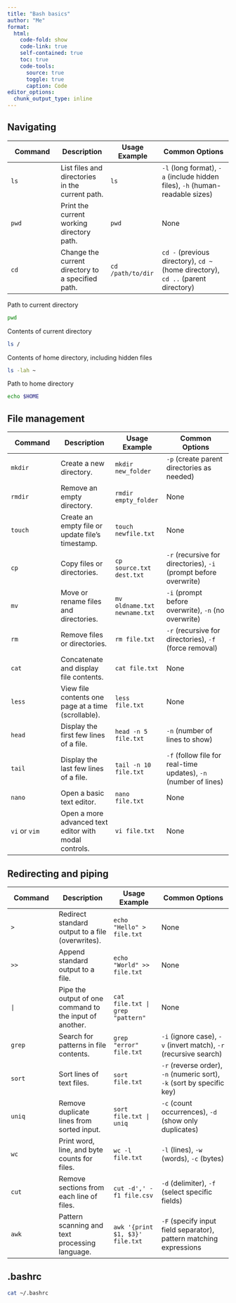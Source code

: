 ```yaml
---
title: "Bash basics"
author: "Me"
format: 
  html:
    code-fold: show
    code-link: true
    self-contained: true
    toc: true
    code-tools:
      source: true
      toggle: true
      caption: Code
editor_options: 
  chunk_output_type: inline
---
```


## Navigating

| **Command** | **Description** | **Usage Example** | **Common Options** |
|-----------------|-----------------|-----------------|-----------------------|
| `ls` | List files and directories in the current path. | `ls` | `-l` (long format), `-a` (include hidden files), `-h` (human-readable sizes) |
| `pwd` | Print the current working directory path. | `pwd` | None |
| `cd` | Change the current directory to a specified path. | `cd /path/to/dir` | `cd -` (previous directory), `cd ~` (home directory), `cd ..` (parent directory) |

Path to current directory

```bash
pwd
```

Contents of current directory

```bash
ls /
```

Contents of home directory, including hidden files

```bash
ls -lah ~
```

Path to home directory

```bash
echo $HOME
```

## File management

| **Command** | **Description** | **Usage Example** | **Common Options** |
|-----------------|------------------|-----------------|----------------------|
| `mkdir` | Create a new directory. | `mkdir new_folder` | `-p` (create parent directories as needed) |
| `rmdir` | Remove an empty directory. | `rmdir empty_folder` | None |
| `touch` | Create an empty file or update file's timestamp. | `touch newfile.txt` | None |
| `cp` | Copy files or directories. | `cp source.txt dest.txt` | `-r` (recursive for directories), `-i` (prompt before overwrite) |
| `mv` | Move or rename files and directories. | `mv oldname.txt newname.txt` | `-i` (prompt before overwrite), `-n` (no overwrite) |
| `rm` | Remove files or directories. | `rm file.txt` | `-r` (recursive for directories), `-f` (force removal) |
| `cat` | Concatenate and display file contents. | `cat file.txt` | None |
| `less` | View file contents one page at a time (scrollable). | `less file.txt` | None |
| `head` | Display the first few lines of a file. | `head -n 5 file.txt` | `-n` (number of lines to show) |
| `tail` | Display the last few lines of a file. | `tail -n 10 file.txt` | `-f` (follow file for real-time updates), `-n` (number of lines) |
| `nano` | Open a basic text editor. | `nano file.txt` | None |
| `vi` or `vim` | Open a more advanced text editor with modal controls. | `vi file.txt` | None |

## Redirecting and piping

| **Command** | **Description** | **Usage Example** | **Common Options** |
|----------------|------------------|----------------|-----------------------|
| `>` | Redirect standard output to a file (overwrites). | `echo "Hello" > file.txt` | None |
| `>>` | Append standard output to a file. | `echo "World" >> file.txt` | None |
| `|` | Pipe the output of one command to the input of another. | `cat file.txt | grep "pattern"` | None |
| `grep` | Search for patterns in file contents. | `grep "error" file.txt` | `-i` (ignore case), `-v` (invert match), `-r` (recursive search) |
| `sort` | Sort lines of text files. | `sort file.txt` | `-r` (reverse order), `-n` (numeric sort), `-k` (sort by specific key) |
| `uniq` | Remove duplicate lines from sorted input. | `sort file.txt | uniq` | `-c` (count occurrences), `-d` (show only duplicates) |
| `wc` | Print word, line, and byte counts for files. | `wc -l file.txt` | `-l` (lines), `-w` (words), `-c` (bytes) |
| `cut` | Remove sections from each line of files. | `cut -d',' -f1 file.csv` | `-d` (delimiter), `-f` (select specific fields) |
| `awk` | Pattern scanning and text processing language. | `awk '{print $1, $3}' file.txt` | `-F` (specify input field separator), pattern matching expressions |

## .bashrc

```bash
cat ~/.bashrc
```
